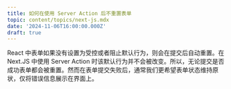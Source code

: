 ```yaml
---
title: 如何在使用 Server Action 后不重置表单
topic: content/topics/next-js.mdx
date: '2024-11-06T16:00:00.000Z'
draft: true
---
```



React 中表单如果没有设置为受控或者阻止默认行为，则会在提交后自动重置。在 Next.JS 中使用 Server Action 时该默认行为并不会被改变。所以，无论提交是否成功表单都会被重置。然而在表单提交失败后，通常我们更希望表单状态维持原状，仅将错误信息展示在界面上。
